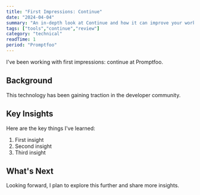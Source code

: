 ```yaml
---
title: "First Impressions: Continue"
date: "2024-04-04"
summary: "An in-depth look at Continue and how it can improve your workflow."
tags: ["tools","continue","review"]
category: "technical"
readTime: 1
period: "Promptfoo"
---
```


I've been working with first impressions: continue at Promptfoo.

## Background

This technology has been gaining traction in the developer community.

## Key Insights

Here are the key things I've learned:

1. First insight
2. Second insight
3. Third insight

## What's Next

Looking forward, I plan to explore this further and share more insights.

